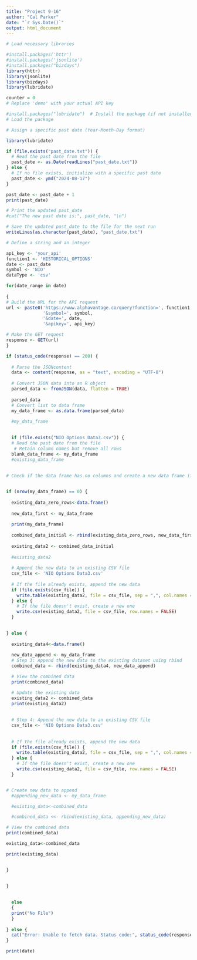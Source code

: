 ---
title: "Project 9-16"
author: "Cal Parker"
date: "`r Sys.Date()`"
output: html_document
---

```{r}

# Load necessary libraries

#install.packages('httr')
#install.packages('jsonlite')
#install.packages("bizdays")
library(httr)
library(jsonlite)
library(bizdays)
library(lubridate)             

counter = 0
# Replace 'demo' with your actual API key

#install.packages("lubridate")  # Install the package (if not installed yet)
# Load the package

# Assign a specific past date (Year-Month-Day format)

library(lubridate)

if (file.exists("past_date.txt")) {
  # Read the past date from the file
  past_date <- as.Date(readLines("past_date.txt"))
} else {
  # If no file exists, initialize with a specific past date
  past_date <- ymd("2024-08-17")
}

past_date <- past_date + 1
print(past_date)

# Print the updated past_date
#cat("The new past date is:", past_date, "\n")

# Save the updated past_date to the file for the next run
writeLines(as.character(past_date), "past_date.txt")

# Define a string and an integer

api_key <- 'your_api'
function1 <- 'HISTORICAL_OPTIONS'
date <- past_date
symbol <- 'NIO'
dataType <- 'csv'

for(date_range in date)
  
{
# Build the URL for the API request
url <- paste0('https://www.alphavantage.co/query?function=', function1,
              '&symbol=', symbol, 
              '&date=', date,
              '&apikey=', api_key)

# Make the GET request
response <- GET(url)
}

if (status_code(response) == 200) {
  
  # Parse the JSONcontent
  data <- content(response, as = "text", encoding = "UTF-8")
  
  # Convert JSON data into an R object
  parsed_data <- fromJSON(data, flatten = TRUE)
  
  parsed_data
  # Convert list to data frame
  my_data_frame <- as.data.frame(parsed_data)
  
  #my_data_frame

  
  if (file.exists("NIO Options Data3.csv")) {
  # Read the past date from the file
   # Retain column names but remove all rows
  blank_data_frame <- my_data_frame
  #existing_data_frame
    
  
# Check if the data frame has no columns and create a new data frame if so


if (nrow(my_data_frame) == 0) {
  
  existing_data_zero_rows<-data.frame()
  
  new_data_first <- my_data_frame
  
  print(my_data_frame)
  
  combined_data_initial <- rbind(existing_data_zero_rows, new_data_first)
  
  existing_data2 <- combined_data_initial
  
  #existing_data2
  
  # Append the new data to an existing CSV file
  csv_file <- 'NIO Options Data3.csv'
  
  # If the file already exists, append the new data
  if (file.exists(csv_file)) {
    write.table(existing_data2, file = csv_file, sep = ",", col.names = FALSE, row.names = FALSE, append = TRUE)
  } else {
    # If the file doesn't exist, create a new one
    write.csv(existing_data2, file = csv_file, row.names = FALSE)
  }
  

} else {
  
  existing_data4<-data.frame()
  
  new_data_append <- my_data_frame
  # Step 3: Append the new data to the existing dataset using rbind
  combined_data <- rbind(existing_data4, new_data_append)

  # View the combined data
  print(combined_data)

  # Update the existing data
  existing_data2 <- combined_data
  print(existing_data2)
  
  
  # Step 4: Append the new data to an existing CSV file
  csv_file <- 'NIO Options Data3.csv'
  
  
  # If the file already exists, append the new data
  if (file.exists(csv_file)) {
    write.table(existing_data2, file = csv_file, sep = ",", col.names = FALSE, row.names = FALSE, append = TRUE)
  } else {
    # If the file doesn't exist, create a new one
    write.csv(existing_data2, file = csv_file, row.names = FALSE)
  }


# Create new data to append
  #appending_new_data <- my_data_frame

  #existing_data<-combined_data

  #combined_data <<- rbind(existing_data, appending_new_data)

# View the combined data
print(combined_data)

existing_data<-combined_data

print(existing_data)


}
  

} 
  
  
  else 
  {
  print("No File")
  }
  
} else {
  cat("Error: Unable to fetch data. Status code:", status_code(response), "\n")
}

print(date)

```

